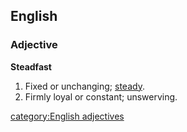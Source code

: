 ==English==
===Adjective===

'''Steadfast'''

#Fixed or unchanging; [[steady]].
#Firmly loyal or constant; unswerving.
[[category:English adjectives]]